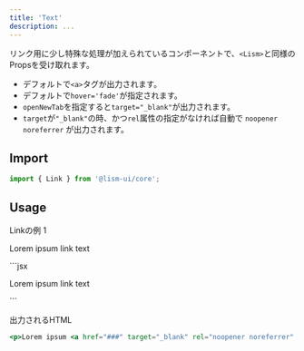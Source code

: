 ```yaml
---
title: 'Text'
description: ...
---
```



リンク用に少し特殊な処理が加えられているコンポーネントで、`<Lism>`と同様のPropsを受け取れます。


- デフォルトで`<a>`タグが出力されます。
- デフォルトで`hover='fade'`が指定されます。
- `openNewTab`を指定すると`target="_blank"`が出力されます。
- `target`が`"_blank"`の時、かつ`rel`属性の指定がなければ自動で `noopener noreferrer` が出力されます。


## Import

```js
import { Link } from '@lism-ui/core';
```

## Usage

<Preview>
	<PreviewTitle>Linkの例 1</PreviewTitle>
	<PreviewArea resize p={20}>
		<p>Lorem ipsum <Link href='###' openNewTab>link text</Link></p>
	</PreviewArea>
	<PreviewCode>
		```jsx
		<p>Lorem ipsum <Link href='###' openNewTab>link text</Link></p>
		```
	</PreviewCode>
</Preview>


<PreviewTitle>出力されるHTML</PreviewTitle>
```jsx
<p>Lorem ipsum <a href="###" target="_blank" rel="noopener noreferrer" class="-hov:fade"> link text </a></p>
```
